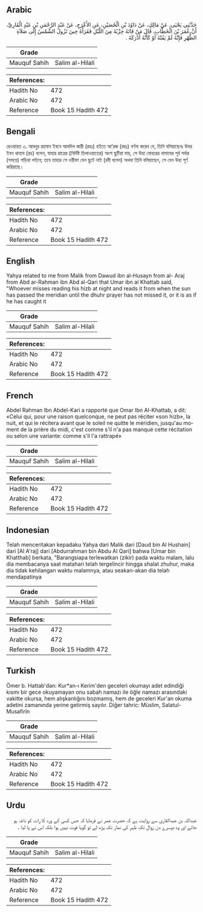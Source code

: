 ## Arabic


<div dir="rtl" lang="ar" style={{fontSize:'larger',backgroundColor:'#f8f9fa',padding:20}}>
حَدَّثَنِي يَحْيَى، عَنْ مَالِكٍ، عَنْ دَاوُدَ بْنِ الْحُصَيْنِ، عَنِ الأَعْرَجِ، عَنْ عَبْدِ الرَّحْمَنِ بْنِ عَبْدٍ الْقَارِيِّ، أَنَّ عُمَرَ بْنَ الْخَطَّابِ، قَالَ مَنْ فَاتَهُ حِزْبُهُ مِنَ اللَّيْلِ فَقَرَأَهُ حِينَ تَزُولُ الشَّمْسُ إِلَى صَلاَةِ الظُّهْرِ فَإِنَّهُ لَمْ يَفُتْهُ أَوْ كَأَنَّهُ أَدْرَكَهُ ‏.‏
</div>
<div style={{backgroundColor:'#f8f9fa',padding:20, marginBottom: 10}}><table> <thead> <tr> <th>Grade</th> <th></th> </tr> </thead> <tbody> <tr><td>Mauquf Sahih</td><td>Salim al-Hilali</td></tr></tbody></table><table> <thead> <tr> <th>References:</th> <th></th> </tr> </thead> <tbody><tr><td>Hadith No</td><td>472</td></tr><tr><td>Arabic No</td><td>472</td></tr><tr><td>Reference</td><td>Book 15 Hadith 472</td></tr></tbody></table></div>

## Bengali


<div dir="ltr" lang="bn" style={{fontSize:'larger',backgroundColor:'#f8f9fa',padding:20}}>
রেওয়ায়ত ৩. আবদুর রহমান ইবনে আবদিল কারী (রহঃ) হইতে আ’রজ (রহঃ) বর্ণনা করেন যে, তিনি বলিয়াছেনঃ উমর ইবন খাত্তাব (রাঃ) বলেন, যাহার রাত্রের (নির্দিষ্ট তিলাওয়াতের) অংশ ছুটিয়া যায়, সে উহা যোহরের নামাযের পূর্ব পর্যন্ত (সময়ে) পড়িয়া লইবে; তবে তাহার সে ওয়ীফা যেন ছুটে নাই (রবী বলেন) অথবা তিনি বলিয়াছেন, সে যেন উহা পূর্ণ করিয়াছে।
</div>
<div style={{backgroundColor:'#f8f9fa',padding:20, marginBottom: 10}}><table> <thead> <tr> <th>Grade</th> <th></th> </tr> </thead> <tbody> <tr><td>Mauquf Sahih</td><td>Salim al-Hilali</td></tr></tbody></table><table> <thead> <tr> <th>References:</th> <th></th> </tr> </thead> <tbody><tr><td>Hadith No</td><td>472</td></tr><tr><td>Arabic No</td><td>472</td></tr><tr><td>Reference</td><td>Book 15 Hadith 472</td></tr></tbody></table></div>

## English


<div dir="ltr" lang="en" style={{fontSize:'larger',backgroundColor:'#f8f9fa',padding:20}}>
Yahya related to me from Malik from Dawud ibn al-Husayn from al- Araj from Abd ar-Rahman ibn Abd al-Qari that Umar ibn al Khattab said, "Whoever misses reading his hizb at night and reads it from when the sun has passed the meridian until the dhuhr prayer has not missed it, or it is as if he has caught it
</div>
<div style={{backgroundColor:'#f8f9fa',padding:20, marginBottom: 10}}><table> <thead> <tr> <th>Grade</th> <th></th> </tr> </thead> <tbody> <tr><td>Mauquf Sahih</td><td>Salim al-Hilali</td></tr></tbody></table><table> <thead> <tr> <th>References:</th> <th></th> </tr> </thead> <tbody><tr><td>Hadith No</td><td>472</td></tr><tr><td>Arabic No</td><td>472</td></tr><tr><td>Reference</td><td>Book 15 Hadith 472</td></tr></tbody></table></div>

## French


<div dir="ltr" lang="fr" style={{fontSize:'larger',backgroundColor:'#f8f9fa',padding:20}}>
Abdel Rahman Ibn Abdel-Kari a rapporté que Omar Ibn Al-Khattab, a dit: «Celui qui, pour une raison quelconque, ne peut pas réciter «son hizb», la nuit, et qui le récitera avant que le soleil ne quitte le méridien, jusqu'au moment de la prière du midi, c'est comme s'il n'a pas manqué cette récitation ou selon une variante: comme s'il l'a rattrapé»
</div>
<div style={{backgroundColor:'#f8f9fa',padding:20, marginBottom: 10}}><table> <thead> <tr> <th>Grade</th> <th></th> </tr> </thead> <tbody> <tr><td>Mauquf Sahih</td><td>Salim al-Hilali</td></tr></tbody></table><table> <thead> <tr> <th>References:</th> <th></th> </tr> </thead> <tbody><tr><td>Hadith No</td><td>472</td></tr><tr><td>Arabic No</td><td>472</td></tr><tr><td>Reference</td><td>Book 15 Hadith 472</td></tr></tbody></table></div>

## Indonesian


<div dir="ltr" lang="id" style={{fontSize:'larger',backgroundColor:'#f8f9fa',padding:20}}>
Telah menceritakan kepadaku Yahya dari Malik dari [Daud bin Al Hushain] dari [Al A'raj] dari [Abdurrahman bin Abdu Al Qari] bahwa [Umar bin Khatthab] berkata, "Barangsiapa terlewatkan (zikir) pada waktu malam, lalu dia membacanya saat matahari telah tergelincir hingga shalat zhuhur, maka dia tidak kehilangan waktu malamnya, atau seakan-akan dia telah mendapatinya
</div>
<div style={{backgroundColor:'#f8f9fa',padding:20, marginBottom: 10}}><table> <thead> <tr> <th>Grade</th> <th></th> </tr> </thead> <tbody> <tr><td>Mauquf Sahih</td><td>Salim al-Hilali</td></tr></tbody></table><table> <thead> <tr> <th>References:</th> <th></th> </tr> </thead> <tbody><tr><td>Hadith No</td><td>472</td></tr><tr><td>Arabic No</td><td>472</td></tr><tr><td>Reference</td><td>Book 15 Hadith 472</td></tr></tbody></table></div>

## Turkish


<div dir="ltr" lang="tr" style={{fontSize:'larger',backgroundColor:'#f8f9fa',padding:20}}>
Ömer b. Hattab'dan: Kur*an-ı Kerim'den geceleri okumayı adet edindiği kısmı bir gece okuyamayan onu sabah namazı ile öğle namazı arasındaki vakitte okursa, hem alışkanlığını bozmamış, hem de geceleri Kur'an okuma adetini zamanında yerine getirmiş sayılır. Diğer tahric: Müslim, Salatul-Musafirîn
</div>
<div style={{backgroundColor:'#f8f9fa',padding:20, marginBottom: 10}}><table> <thead> <tr> <th>Grade</th> <th></th> </tr> </thead> <tbody> <tr><td>Mauquf Sahih</td><td>Salim al-Hilali</td></tr></tbody></table><table> <thead> <tr> <th>References:</th> <th></th> </tr> </thead> <tbody><tr><td>Hadith No</td><td>472</td></tr><tr><td>Arabic No</td><td>472</td></tr><tr><td>Reference</td><td>Book 15 Hadith 472</td></tr></tbody></table></div>

## Urdu


<div dir="rtl" lang="ur" style={{fontSize:'larger',backgroundColor:'#f8f9fa',padding:20}}>
عبداللہ بن عبدالقاری سے روایت ہے کہ حضرت عمر نے فرمایا کہ جس کسی کے ورد کا رات کو ناغہ ہو جائے اور وہ دوسرے دن زوال تک ظہر کی نماز تک پڑھ لے تو گویا فوت نہیں ہوا بلکہ اس نے پا لیا ۔
</div>
<div style={{backgroundColor:'#f8f9fa',padding:20, marginBottom: 10}}><table> <thead> <tr> <th>Grade</th> <th></th> </tr> </thead> <tbody> <tr><td>Mauquf Sahih</td><td>Salim al-Hilali</td></tr></tbody></table><table> <thead> <tr> <th>References:</th> <th></th> </tr> </thead> <tbody><tr><td>Hadith No</td><td>472</td></tr><tr><td>Arabic No</td><td>472</td></tr><tr><td>Reference</td><td>Book 15 Hadith 472</td></tr></tbody></table></div>